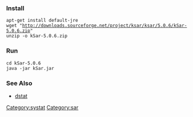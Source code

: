 === Install ===
 apt-get install default-jre
 wget "http://downloads.sourceforge.net/project/ksar/ksar/5.0.6/kSar-5.0.6.zip"
 unzip -o kSar-5.0.6.zip

=== Run ===
 cd kSar-5.0.6
 java -jar kSar.jar

=== See Also ===
* [[dstat]]

[[Category:systat]][[Category:sar]]